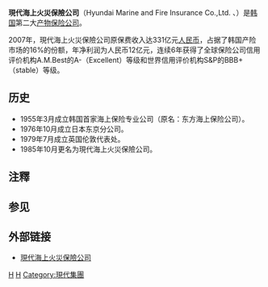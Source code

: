{{expand|time=2009-10-20T15:54:08+00:00}}
{{unreferenced|time=2009-10-20T15:54:08+00:00}}
{{Koreanname
|img=Hyundai Marine & Fire Insurance Building.jpg
|hangul=현대해상화재보험
|hanja=現代海上火災保險
|rr=Hyeondae Haesang Hwajae Boheom
}}
'''現代海上火災保險公司'''（Hyundai Marine and Fire Insurance Co.,Ltd. {{kse|001450}}、{{lse|HMY}}）是[[韩国|韩国]]第二大[[产物保险|产物保险]][[公司|公司]]。

2007年，現代海上火災保險公司原保费收入达331亿元[[人民币|人民币]]，占据了韩国产险市场的16%的份额，年净利润为人民币12亿元，连续6年获得了全球保险公司信用评价机构A.M.Best的A-（Excellent）等级和世界信用评价机构S&P的BBB+（stable）等级。

== 历史 ==
*1955年3月成立韩国首家海上保险专业公司（原名：东方海上保险公司）。
* 1976年10月成立日本东京分公司。
* 1979年7月成立英国伦敦代表处。
* 1985年10月更名为現代海上火災保險公司。

== 注釋 ==
<div class="references-small">
<references />
</div>

== 参见 ==

== 外部链接 ==
*{{ko}}[http://www.hi.co.kr/ 現代海上火災保險公司] {{Webarchive|url=http://webarchive.loc.gov/all/20050924224939/http%3A//www.hi.co.kr/ |date=2005-09-24 }}
{{Hyundai}}
{{主要保险公司}}
{{Authority control}}
[[Category:韩国保险公司|H]]
[[Category:1955年成立的公司|H]]
[[Category:現代集團|Category:現代集團]]